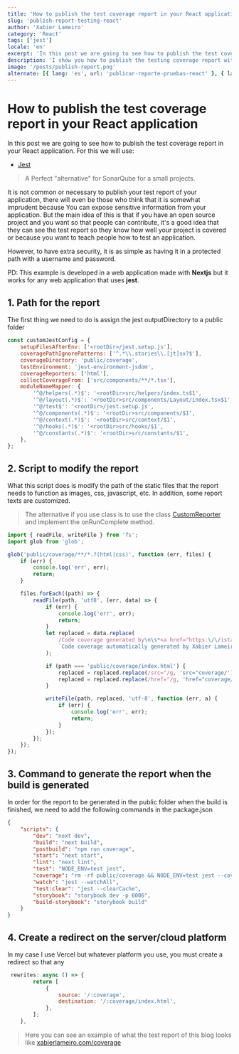 ```yaml
---
title: 'How to publish the test coverage report in your React application'
slug: 'publish-report-testing-react'
author: 'Xabier Lameiro'
category: 'React'
tags: ['jest']
locale: 'en'
excerpt: 'In this post we are going to see how to publish the test coverage report in your React application.'
description: 'I show you how to publish the testing coverage report with jest in your React or Nextjs application, so you or people can see the testing coverage of your project.'
image: '/posts/publish-report.png'
alternate: [{ lang: 'es', url: 'publicar-reporte-pruebas-react' }, { lang: 'gl', url: 'publicar-informe-probas-react' }]
---
```


# How to publish the test coverage report in your React application

<Date date="01-01-2023" />

<GoogleAdsense />

In this post we are going to see how to publish the test coverage report in your React application. For this we will use:

-   [Jest](https://jestjs.io/ 'Link to jestjs website')

> A Perfect "alternative" for SonarQube for a small projects.

It is not common or necessary to publish your test report of your application, there will even be those who think that it is somewhat imprudent because
You can expose sensitive information from your application. But the main idea of this is that if you have an open source project and you want
so that people can contribute, it's a good idea that they can see the test report so they know how well your project is covered or
because you want to teach people how to test an application.

However, to have extra security, it is as simple as having it in a protected path with a username and password.

PD: This example is developed in a web application made with **Nextjs** but it works for any web application that uses **jest**.

## 1. Path for the report

The first thing we need to do is assign the jest outputDirectory to a public folder

```javascript jest.config.js mark=4 v1
const customJestConfig = {
    setupFilesAfterEnv: ['<rootDir>/jest.setup.js'],
    coveragePathIgnorePatterns: ['^.*\\.stories\\.[jt]sx?$'],
    coverageDirectory: 'public/coverage',
    testEnvironment: 'jest-environment-jsdom',
    coverageReporters: ['html'],
    collectCoverageFrom: ['src/components/**/*.tsx'],
    moduleNameMapper: {
        '^@/helpers(.*)$': '<rootDir>src/helpers/index.ts$1',
        '^@/layout(.*)$': '<rootDir>src/components/Layout/index.tsx$1',
        '^@/test$': '<rootDir>/jest.setup.js',
        '^@/components(.*)$': '<rootDir>src/components/$1',
        '^@/context(.*)$': '<rootDir>src/context/$1',
        '^@/hooks(.*)$': '<rootDir>src/hooks/$1',
        '^@/constants(.*)$': '<rootDir>src/constants/$1',
    },
};
```

## 2. Script to modify the report

What this script does is modify the path of the static files that the report needs to function as images, css, javascript, etc.
In addition, some report texts are customized.

> The alternative if you use class is to use the class [CustomReporter](https://jestjs.io/docs/configuration 'Jest configuration') and implement the onRunComplete method.

```javascript custom-reporter.js v1
import { readFile, writeFile } from 'fs';
import glob from 'glob';

glob('public/coverage/**/*.?(html|css)', function (err, files) {
    if (err) {
        console.log('err', err);
        return;
    }

    files.forEach((path) => {
        readFile(path, 'utf8', (err, data) => {
            if (err) {
                console.log('err', err);
                return;
            }
            let replaced = data.replace(
                /Code coverage generated by\n\s*<a href="https:\/\/istanbul\.js\.org\/"/g,
                `Code coverage automatically generated by Xabier Lameiro on ${new Date().toLocaleDateString()}`
            );

            if (path === 'public/coverage/index.html') {
                replaced = replaced.replace(/src="/g, 'src="coverage/');
                replaced = replaced.replace(/href="/g, 'href="coverage/');
            }

            writeFile(path, replaced, 'utf-8', function (err, a) {
                if (err) {
                    console.log('err', err);
                    return;
                }
            });
        });
    });
});
```

## 3. Command to generate the report when the build is generated

In order for the report to be generated in the public folder when the build is finished, we need to add the following commands in the package.json

```json package.json mark=5,9 v1
{
    "scripts": {
        "dev": "next dev",
        "build": "next build",
        "postbuild": "npm run coverage",
        "start": "next start",
        "lint": "next lint",
        "test": "NODE_ENV=test jest",
        "coverage": "rm -rf public/coverage && NODE_ENV=test jest --coverage && node custom-reporter.js",
        "watch": "jest --watchAll",
        "test:clear": "jest --clearCache",
        "storybook": "storybook dev -p 6006",
        "build-storybook": "storybook build"
    }
}
```

## 4. Create a redirect on the server/cloud platform

In my case I use Vercel but whatever platform you use, you must create a redirect so that any

```javascript next.config.js mark=4,5 v1
 rewrites: async () => {
        return [
            {
                source: '/:coverage',
                destination: '/:coverage/index.html',
            },
        ];
    },
```

> Here you can see an example of what the test report of this blog looks like [xabierlameiro.com/coverage](https://coverage.xabierlameiro.com/ 'Coverage section')
